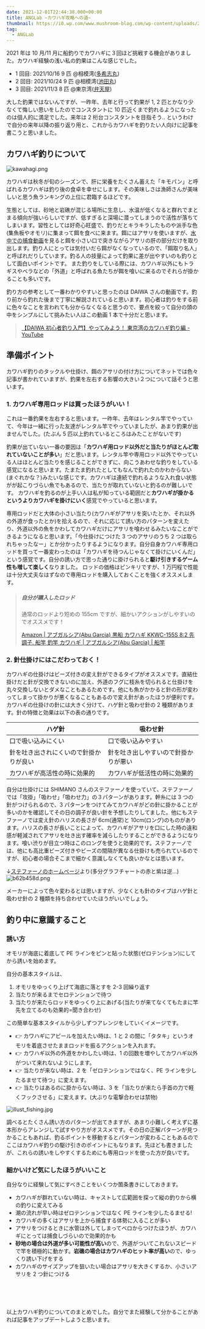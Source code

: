 ```yaml
---
date: 2021-12-01T22:44:38.000+00:00
title: ANGLab ~カワハギ攻略への道~
thumbnail: https://i0.wp.com/www.mushroom-blog.com/wp-content/uploads/2021/12/%E3%82%AB%E3%83%AF%E3%83%8F%E3%82%AD%E3%82%99%E6%94%BB%E7%95%A5%E3%81%B8%E3%81%AE%E9%81%93.png?zoom=2&resize=360%2C238&ssl=1
tag:
  - ANGLab
---
```


2021 年は 10 月/11 月に船釣りでカワハギに３回ほど挑戦する機会がありました。カワハギ経験の浅い私の釣果はこんな感じでした。

- 1 回目: 2021/10/16 9 匹 @相模湾([多希志丸](https://takeshimaru.jp/))
- 2 回目: 2021/10/24 9 匹 @相模湾([池田丸](https://ikedamaru.net/))
- 3 回目: 2021/11/3 8 匹 @東京湾([弁天屋](https://bentenya.com/))

大した釣果ではないんですが、一昨年、去年と行って釣果が 1, 2 匹とかなり少なくて悔しい思いをしたのでコンスタントに 10 匹近くまで釣れるようになったのは個人的に満足でした。来年は 2 桁台コンスタントを目指そう..
というわけで自分の来年以降の振り返り用と、これからカワハギを釣りたい人向けに記事を書こうと思いました。

## カワハギ釣りについて

![kawahagi.png](https://i2.wp.com/www.mushroom-blog.com/wp-content/uploads/2021/12/kawahagi-dinner.png?zoom=2&w=1140&ssl=1)

カワハギは秋冬が旬のシーズンで、肝に栄養をたくさん蓄えた「キモパン」と呼ばれるカワハギは釣り後の食卓を幸せにします。その美味しさは漁師さんが美味しいと思う魚ランキングの上位に君臨するほどです。

生態としては、砂地と岩礁が混じる場所に生息し、水温が低くなると群れでまとまる傾向が強いらしいですが、低すぎると深場に潜ってしまうので活性が落ちてしまいます。習性としては好奇心旺盛で、釣りだとキラキラしたものや派手な色(集魚板やオモリ)に集まって餌を食べに来ます。餌にはアサリを使いますが、[水中での捕食動画](https://www.youtube.com/watch?v=XfsdzHbbzNY)を見ると餌を小さい口で突きながらアサリの肝の部分だけを取り出します。釣り人にとっては気付いだら餌がなくなっているので、「餌取り名人」と呼ばれだりしています。釣る人の技量によって釣果に差が出やすいのも釣りとして面白いポイントです。
また釣りをしている際には、カワハギ以外にもトラギスやベラなどの「外道」と呼ばれる魚たちが餌を喰いに来るのでそれらが掛かることも多いです。

釣り方の参考として一番わかりやすいと思ったのは DAIWA さんの動画です。釣り前から釣れた後まで丁寧に解説されていると思います。初心者は釣りをする前に色々なことを言われても分からなくなると思うので、要点を絞って自分の頭の中をシンプルにして挑みたい人はこの動画 1 本で十分だと思います。

> [【DAIWA 初心者釣り入門】やってみよう！ 東京湾のカワハギ釣り編 - YouTube](https://www.youtube.com/watch?v=L9SshqKH_Cc)

## 準備ポイント

カワハギ釣りのタックルや仕掛け、餌のアサリの付け方についてネットでは色々記事が書かれていますが、釣果を左右する影響の大きい２つについて話そうと思います。

### 1. カワハギ専用ロッドは買ったほうがいい！

これは一番釣果を左右すると思います。一昨年、去年はレンタル竿でやっていて、今年は一緒に行った友達がレンタル竿でやっていましたが、あまり釣果が出ませんでした。(たぶん 5 匹以上釣れているところはみたことがないです)

釣果が出ていない一番の要因は「**カワハギ用ロッド以外だと当たりがほとんど取れていないことが多い**」だと思います。レンタル竿や専用ロッド以外でやっている人はほとんど当たりを感じることができずに、向こうあわせな釣りをしている感覚になると思います。たまたま釣れたとしてもなんで釣れたのかわからない(まぐれかな？)みたいな感じです。カワハギは連続で釣れるような入れ食い状態がが起こりづらい魚でもあるので、当たりが取れていないと釣るのが難しいです。
カワハギを釣るのが上手い人は私が知っている範囲だと**カワハギが掛かるというよりカワハギを掛けにいく**感覚でやっていると思います。

専用ロッドだと大体の小さい当たり(カワハギがアサリを突いたとか、それ以外の外道が食ったとか)を拾えるので、それに応じて誘い方のパターンを変えたり、外道以外の魚をかわしてカワハギだけにアサリを喰わせるみたいなことができるようになると思います。「今仕掛けにつけた 3 つのアサリのうち 2 つは取られちゃったなー」とか分かったりするようになります。自分自身カワハギ専用ロッドを買って一番変わったのは「カワハギを待つんじゃなくて掛けにいくんだ」という感覚です。自分の誘い方で思った通りに掛けられると**駆け引きするゲーム性も増して楽しく**なりました。
ロッドの価格はピンキリですが、1 万円程で性能は十分大丈夫なはずなので専用ロッドを購入しておくことを強くオススメします。

> ##### 自分が購入したロッド
>
> 通常のロッドより短めの 155cm ですが、細かいアクションがしやすいのでオススメです！
>
> [Amazon \| アブガルシア(Abu Garcia) 黒船 カワハギ KKWC-155S 8:2 先調子. 船竿 釣竿 カワハギ | アブガルシア(Abu Garcia) | 船竿](https://www.amazon.co.jp/gp/product/B071KJMBSN/ref=ppx_yo_dt_b_asin_title_o02_s00?ie=UTF8&psc=1)

### 2. 針仕掛けにはこだわっておく！

カワハギの仕掛けはビーズ付きの変え針ができるタイプがオススメです。直結仕掛けだと針が交換できないのに加え、外道のフグに枝糸を切られると仕掛けを丸々交換しないとダメなこともあるためです。他にも魚がかかると針の形が変わってしまって掛かりが悪くなることもあるので変え針があったほうが便利です。
カワハギの仕掛けの針には大きく分けて、ハゲ針と吸わせ針の 2 種類があります。針の特徴と効果は以下の表の通りです。

| ハゲ針                                 | 吸わせ針                             |
| -------------------------------------- | ------------------------------------ |
| 口で吸い込みにくい                     | 口で吸い込みやすい                   |
| 針を吐き出されにくいので針掛かりが良い | 針を吐き出しやすいので針掛かりが悪い |
| カワハギが高活性の時に効果的           | カワハギが低活性の時に効果的         |

自分は仕掛けには SHIMANO さんのステファーノを使っていて、ステファーノでは「攻掛」「吸わせ」「吸わせ力」の３パターンがあります。幹糸には 3 つの針がつけられるので、3 パターンをつけてみてカワハギがどの針に掛かることが多いのかを確認してその日の調子が良い針を予想したりしてました。他にもステファーノでは変え針のハリスの長さが 6cm(通常)と 10cm(ロング)のものがあります。ハリスの長さが長いことによって、カワハギがアサリを口にした時の違和感が軽減されてアサリを吐き出す確率を減らしたりすることができるようになります。喰い渋りが目立つ時はこのロングを使うと効果的です。ステファーノでは、他にも高比重ビーズ付きやビーズの間隔が異なる仕掛けも売られているのですが、初心者の場合そこまで細かく意識しなくても良いかなとは思います。

↓[ステファーノのホームページ](https://fishing.shimano.co.jp/product/series/stephano/product/gear/index.html)より(多分グラフチャートの赤と紫は逆...)
![b62b458d.png](https://i0.wp.com/fishing.shimano.co.jp/product/series/stephano/img/product/gear/ist_suwase-chart01.png?zoom=2&w=1140&ssl=1)

メーカーによって色々変わるとは思いますが、少なくとも針のタイプはハゲ針と吸わせ針の 2 種類を持ち合わせていたほうがいいでしょう。

## 釣り中に意識すること

### 誘い方

オモリが海底に着底して PE ラインをピンと貼った状態(ゼロテンション)にしてから誘いを始めます。

自分の基本スタイルは、

1. オモリをゆっくり上げて海底に落とすを 2-3 回繰り返す
2. 当たりが来るまでセロテンションで待つ
3. 当たりが来たらロッドをゆっくり上にあげる(当たりが来てなくてもたまに竿先を立てるのも効果的=聞き合わせ)

この簡単な基本スタイルから少しずつアレンジをしていくイメージです。

- 👉 カワハギにアピールを加えたい時は、1 と 2 の間に「タタキ」というオモリを着底させたままロッドを振るアクションを入れます。
- 👉 カワハギ以外の外道をかわしたい時は、1 の回数を増やしてカワハギ以外がついて来れないようにします。
- 👉 当たりが来ない時は、2 を「ゼロテンションではなく、PE ラインを少したるませて待つ」に変えます。
- 👉 当たりはあるのに掛からない時は、3 を「当たりが来たら手首の力で軽くフックさせる」に変えます。(大ぶりな電撃合わせは禁物)

![illust_fishing.jpg](https://i2.wp.com/www.mushroom-blog.com/wp-content/uploads/2021/12/illust_fishing.jpg?zoom=2&w=1140&ssl=1)

調べるとたくさん誘い方のパターンが出てきますが、あまり小難しく考えずに基本形からアレンジして試すやり方がオススメです。その日の正解パターンが見つかることもあれば、釣るポイントを移動するとパターンが変わることもあるのでここはカワハギ釣りの駆け引きのポイントにもなります。先ほども書きましたが、これらの誘いをしやすくするためにも専用ロッドを使った方が良いです。

### 細かいけど気にしたほうがいいこと

自分なりに経験して気にすべきことをいくつか箇条書きにしておきます。

- カワハギが群れていない時は、キャストして広範囲を探って縦の釣りから横の釣りに変えてみる
- 潮の流れが早い時はゼロテンションではなく PE ラインを少したるませる!
- カワハギの多くはアサリを上から捕食する体勢に入ることが多い
- アサリをつけるときに水管は外してしまってベロからつけたほうが、カワハギにとっては捕食しづらいので効果的かも
- **砂地の場合は外道が多い可能性が高い**ので、外道がついてこれないスピードで竿を積極的に動かす。**岩礁の場合はカワハギのヒット率が高い**ので、ゆっくり誘い下げをする
- カワハギのサイズアップを狙いたい場合はアサリを大きくするか、小さいアサリを 2 つ針につける

<br />
<br />
<br />

以上カワハギ釣りについてのまとめでした。自分でまた経験して分かることがあれば記事をアップデートしようと思います。
